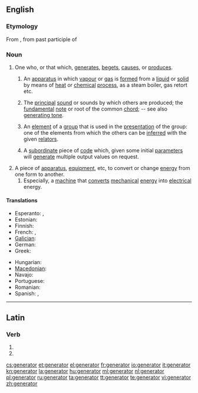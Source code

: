 ==English==

===Etymology===
From {{etyl|la}}, from past participle of {{term|genero||lang=la|beget, father}}

===Noun===
{{en-noun}}

# One who, or that which, [[generate]]s, [[beget]]s, [[cause]]s, or [[produce]]s.
## {{chemistry}} An [[apparatus]] in which [[vapour]] or [[gas]] is [[form]]ed from a [[liquid]] or [[solid]] by means of [[heat]] or [[chemical]] [[process]], as a steam boiler, gas retort etc.
## {{music}} The [[principal]] [[sound]] or sounds by which others are produced; the [[fundamental]] [[note]] or root of the common [[chord]]; -- see also [[generating tone]].
## {{mathematics}} An [[element]] of a [[group]] that is used in the [[presentation]] of the group: one of the elements from which the others can be [[inferred]] with the given [[relator]]s.
## {{programming}} A [[subordinate]] piece of [[code]] which, given some initial [[parameter]]s will [[generate]] multiple output values on request.
# A piece of [[apparatus]], [[equipment]], etc, to convert or change [[energy]] from one form to another.
## Especially, a [[machine]] that [[convert]]s [[mechanical]] [[energy]] into [[electrical]] energy.

====Translations====
{{trans-top|apparatus: electrical generator}}
* Esperanto: {{t-|eo|generatoro|xs=Esperanto}}, {{t|eo|generilo|xs=Esperanto}}
* Estonian: {{t|et|elektrigeneraator}}
* Finnish: {{t-|fi|generaattori}}
* French: {{t+|fr|générateur|m}}, {{t+|fr|générateur électrique|m}}
* [[Galician]]: {{t|gl|xerador|m|xs=Galician}}
* German: {{t+|de|Generator}}
* Greek: {{t+|el|γεννήτρια|f|tr=gennítria}}
{{trans-mid}}
* Hungarian: {{t-|hu|generátor}}
* [[Macedonian]]: {{t|mk|генератор|m|tr=generátor}}
* Navajo: {{tø|nv|atsiniltłʼish álʼį́į́h}}
* Portuguese: {{t+|pt|gerador|m}}
* Romanian: {{t-|ro|generator|m}}
* Spanish: {{t-|es|generador|m}}, {{t|es|generador eléctrico|m}}
{{trans-bottom}}

----

==Latin==

===Verb===
{{la-verb-form|generātor}}

# {{conjugation of|genero|generō|2|s|fut|pass|imp|lang=la}}
# {{conjugation of|genero|generō|3|s|fut|pass|imp|lang=la}}

[[cs:generator]]
[[et:generator]]
[[el:generator]]
[[fr:generator]]
[[io:generator]]
[[it:generator]]
[[kn:generator]]
[[la:generator]]
[[hu:generator]]
[[ml:generator]]
[[nl:generator]]
[[pl:generator]]
[[ru:generator]]
[[ta:generator]]
[[tt:generator]]
[[te:generator]]
[[vi:generator]]
[[zh:generator]]